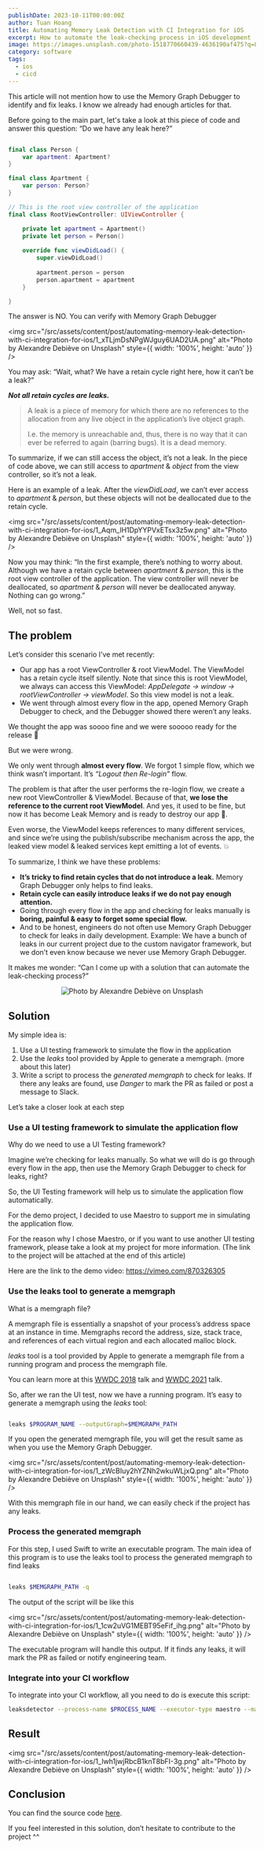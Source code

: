 ```yaml
---
publishDate: 2023-10-11T00:00:00Z
author: Tuan Hoang
title: Automating Memory Leak Detection with CI Integration for iOS
excerpt: How to automate the leak-checking process in iOS development
image: https://images.unsplash.com/photo-1518770660439-4636190af475?q=80&w=2070&auto=format&fit=crop&ixlib=rb-4.0.3&ixid=M3wxMjA3fDB8MHxwaG90by1wYWdlfHx8fGVufDB8fHx8fA%3D%3D
category: software
tags:
  - ios
  - cicd
---
```


This article will not mention how to use the Memory Graph Debugger to identify and fix leaks. I know we already had enough articles for that.

Before going to the main part, let's take a look at this piece of code and answer this question: “Do we have any leak here?”

```swift

final class Person {
    var apartment: Apartment?
}

final class Apartment {
    var person: Person?
}

// This is the root view controller of the application
final class RootViewController: UIViewController {

    private let apartment = Apartment()
    private let person = Person()
    
    override func viewDidLoad() {
        super.viewDidLoad()
        
        apartment.person = person
        person.apartment = apartment
    }

}

```

The answer is NO. You can verify with Memory Graph Debugger

<img src="/src/assets/content/post/automating-memory-leak-detection-with-ci-integration-for-ios/1_xTLjmDsNPgWJguy6UAD2UA.png" alt="Photo by Alexandre Debiève on Unsplash" style={{ width: '100%', height: 'auto' }} />

You may ask: “Wait, what? We have a retain cycle right here, how it can’t be a leak?”

***Not all retain cycles are leaks.***

> A leak is a piece of memory for which there are no references to the allocation from any live object in the application’s live object graph.
> 
> I.e. the memory is unreachable and, thus, there is no way that it can ever be referred to again (barring bugs). It is a dead memory.

To summarize, if we can still access the object, it’s not a leak. In the piece of code above, we can still access to *apartment* & *object* from the view controller, so it’s not a leak.

Here is an example of a leak. After the *viewDidLoad*, we can’t ever access to *apartment* & *person*, but these objects will not be deallocated due to the retain cycle.

<img src="/src/assets/content/post/automating-memory-leak-detection-with-ci-integration-for-ios/1_Aqm_lH1DpYYPVxETsx3z5w.png" alt="Photo by Alexandre Debiève on Unsplash" style={{ width: '100%', height: 'auto' }} />

Now you may think: “In the first example, there’s nothing to worry about. Although we have a retain cycle between *apartment* & *person*, this is the root view controller of the application. The view controller will never be deallocated, so *apartment* & *person* will never be deallocated anyway. Nothing can go wrong.”

Well, not so fast.

## The problem

Let’s consider this scenario I’ve met recently:

- Our app has a root ViewController & root ViewModel. The ViewModel has a retain cycle itself silently.
Note that since this is root ViewModel, we always can access this ViewModel: *AppDelegate -> window -> rootViewController -> viewModel*.
So this view model is not a leak.
- We went through almost every flow in the app, opened Memory Graph Debugger to check, and the Debugger showed there weren’t any leaks.

We thought the app was soooo fine and we were sooooo ready for the release 🚀

But we were wrong.

We only went through **almost every flow**. We forgot 1 simple flow, which we think wasn’t important. It’s *“Logout then Re-login”* flow.

The problem is that after the user performs the re-login flow, we create a new root ViewController & ViewModel. Because of that, **we lose the reference to the current root ViewModel**. And yes, it used to be fine, but now it has become Leak Memory and is ready to destroy our app 🤧.

Even worse, the ViewModel keeps references to many different services, and since we’re using the publish/subscribe mechanism across the app, the leaked view model & leaked services kept emitting a lot of events. 💥

To summarize, I think we have these problems:

- **It’s tricky to find retain cycles that do not introduce a leak.** Memory Graph Debugger only helps to find leaks.
- **Retain cycle can easily introduce leaks if we do not pay enough attention.**
- Going through every flow in the app and checking for leaks manually is **boring, painful & easy to forget some special flow.**
- And to be honest, engineers do not often use Memory Graph Debugger to check for leaks in daily development.
Example: We have a bunch of leaks in our current project due to the custom navigator framework, but we don’t even know because we never use Memory Graph Debugger.

It makes me wonder: “Can I come up with a solution that can automate the leak-checking process?”

<p align="center">
  <img src="/src/assets/content/post/automating-memory-leak-detection-with-ci-integration-for-ios/1_I3Lh7AzoZH83WUM9wbJAbA.png" alt="Photo by Alexandre Debiève on Unsplash" style={{ width: '50%', height: 'auto' }} />
</p>

## Solution

My simple idea is:

1. Use a UI testing framework to simulate the flow in the application
2. Use the *leaks* tool provided by Apple to generate a memgraph. (more about this later)
3. Write a script to process the *generated memgraph* to check for leaks. If there any leaks are found, use *Danger* to mark the PR as failed or post a message to Slack.

Let’s take a closer look at each step

### Use a UI testing framework to simulate the application flow

Why do we need to use a UI Testing framework?

Imagine we’re checking for leaks manually. So what we will do is go through every flow in the app, then use the Memory Graph Debugger to check for leaks, right?

So, the UI Testing framework will help us to simulate the application flow automatically.

For the demo project, I decided to use Maestro to support me in simulating the application flow.

For the reason why I chose Maestro, or if you want to use another UI testing framework, please take a look at my project for more information. (The link to the project will be attached at the end of this article)

Here are the link to the demo video: https://vimeo.com/870326305

### Use the leaks tool to generate a memgraph

What is a memgraph file?

A memgraph file is essentially a snapshot of your process’s address space at an instance in time. Memgraphs record the address, size, stack trace, and references of each virtual region and each allocated malloc block.

*leaks* tool is a tool provided by Apple to generate a memgraph file from a running program and process the memgraph file.

You can learn more at this [WWDC 2018](https://developer.apple.com/videos/play/wwdc2018/416/) talk and [WWDC 2021](https://developer.apple.com/videos/play/wwdc2021/10180/) talk.

So, after we ran the UI test, now we have a running program. It’s easy to generate a memgraph using the *leaks* tool:

```bash

leaks $PROGRAM_NAME --outputGraph=$MEMGRAPH_PATH

```

If you open the generated memgraph file, you will get the result same as when you use the Memory Graph Debugger.

<img src="/src/assets/content/post/automating-memory-leak-detection-with-ci-integration-for-ios/1_zWcBIuy2hYZNh2wkuWLjxQ.png" alt="Photo by Alexandre Debiève on Unsplash" style={{ width: '100%', height: 'auto' }} />

With this memgraph file in our hand, we can easily check if the project has any leaks.

### Process the generated memgraph

For this step, I used Swift to write an executable program. The main idea of this program is to use the leaks tool to process the generated memgraph to find leaks

```bash

leaks $MEMGRAPH_PATH -q

```

The output of the script will be like this

<img src="/src/assets/content/post/automating-memory-leak-detection-with-ci-integration-for-ios/1_1cw2uVG1MEBT95eFif_ihg.png" alt="Photo by Alexandre Debiève on Unsplash" style={{ width: '100%', height: 'auto' }} />

The executable program will handle this output. If it finds any leaks, it will mark the PR as failed or notify engineering team.

### Integrate into your CI workflow

To integrate into your CI workflow, all you need to do is execute this script:

```bash
leaksdetector --process-name $PROCESS_NAME --executor-type maestro --maestro-flow-path ./maestro/leaksCheckFlow.yaml -d $DANGER_PATH
```

## Result

<img src="/src/assets/content/post/automating-memory-leak-detection-with-ci-integration-for-ios/1_lwh1jwjRbcB1knT8bFI-3g.png" alt="Photo by Alexandre Debiève on Unsplash" style={{ width: '100%', height: 'auto' }} />

## Conclusion

You can find the source code [here](https://github.com/hoangatuan/MemoryLeaksCheck).

If you feel interested in this solution, don’t hesitate to contribute to the project ^^